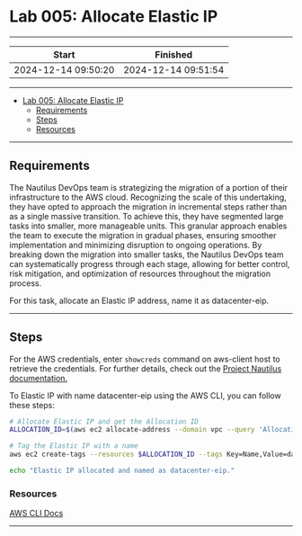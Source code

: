 # Lab 005: Allocate Elastic IP

------------------------------

Start|Finished
---------|----------
2024-12-14 09:50:20 | 2024-12-14 09:51:54

------------------------------

- [Lab 005: Allocate Elastic IP](#lab-005-allocate-elastic-ip)
  - [Requirements](#requirements)
  - [Steps](#steps)
  - [Resources](#resources)

------------------------------

## Requirements

The Nautilus DevOps team is strategizing the migration of a portion of their infrastructure to the AWS cloud. Recognizing the scale of this undertaking, they have opted to approach the migration in incremental steps rather than as a single massive transition. To achieve this, they have segmented large tasks into smaller, more manageable units. This granular approach enables the team to execute the migration in gradual phases, ensuring smoother implementation and minimizing disruption to ongoing operations. By breaking down the migration into smaller tasks, the Nautilus DevOps team can systematically progress through each stage, allowing for better control, risk mitigation, and optimization of resources throughout the migration process.

For this task, allocate an Elastic IP address, name it as datacenter-eip.

------------------------------

## Steps

For the AWS credentials, enter ``` showcreds ``` command on aws-client host to retrieve the credentials. For further details, check out the [Project Nautilus documentation.](https://kodekloudhub.github.io/kodekloud-engineer/docs/projects/nautilus)

To Elastic IP with name datacenter-eip using the AWS CLI, you can follow these steps:

```bash
# Allocate Elastic IP and get the Allocation ID
ALLOCATION_ID=$(aws ec2 allocate-address --domain vpc --query 'AllocationId' --output text)

# Tag the Elastic IP with a name
aws ec2 create-tags --resources $ALLOCATION_ID --tags Key=Name,Value=datacenter-eip

echo "Elastic IP allocated and named as datacenter-eip."

```

### Resources

[AWS CLI Docs](https://aws.amazon.com/cli/)

------------------------------
